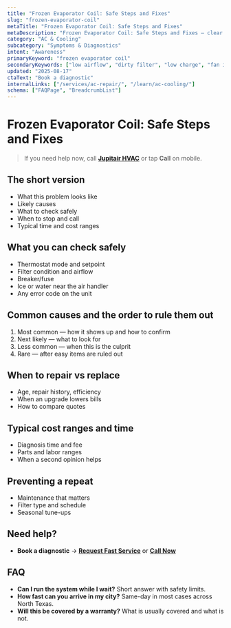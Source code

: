 ```yaml
---
title: "Frozen Evaporator Coil: Safe Steps and Fixes"
slug: "frozen-evaporator-coil"
metaTitle: "Frozen Evaporator Coil: Safe Steps and Fixes"
metaDescription: "Frozen Evaporator Coil: Safe Steps and Fixes — clear steps, practical fixes, and when to call a pro in North Texas."
category: "AC & Cooling"
subcategory: "Symptoms & Diagnostics"
intent: "Awareness"
primaryKeyword: "frozen evaporator coil"
secondaryKeywords: ["low airflow", "dirty filter", "low charge", "fan issues"]
updated: "2025-08-17"
ctaText: "Book a diagnostic"
internalLinks: ["/services/ac-repair/", "/learn/ac-cooling/"]
schema: ["FAQPage", "BreadcrumbList"]
---
```

# Frozen Evaporator Coil: Safe Steps and Fixes

> If you need help now, call **[Jupitair HVAC](/contact)** or tap **Call** on mobile.

## The short version
- What this problem looks like
- Likely causes
- What to check safely
- When to stop and call
- Typical time and cost ranges

## What you can check safely
- Thermostat mode and setpoint
- Filter condition and airflow
- Breaker/fuse
- Ice or water near the air handler
- Any error code on the unit

## Common causes and the order to rule them out
1. Most common — how it shows up and how to confirm
2. Next likely — what to look for
3. Less common — when this is the culprit
4. Rare — after easy items are ruled out

## When to repair vs replace
- Age, repair history, efficiency
- When an upgrade lowers bills
- How to compare quotes

## Typical cost ranges and time
- Diagnosis time and fee
- Parts and labor ranges
- When a second opinion helps

## Preventing a repeat
- Maintenance that matters
- Filter type and schedule
- Seasonal tune-ups

## Need help?
- **Book a diagnostic** → **[Request Fast Service](/contact)** or **[Call Now](tel:+1-XXX-XXX-XXXX)**

## FAQ
- **Can I run the system while I wait?** Short answer with safety limits.
- **How fast can you arrive in my city?** Same-day in most cases across North Texas.
- **Will this be covered by a warranty?** What is usually covered and what is not.
